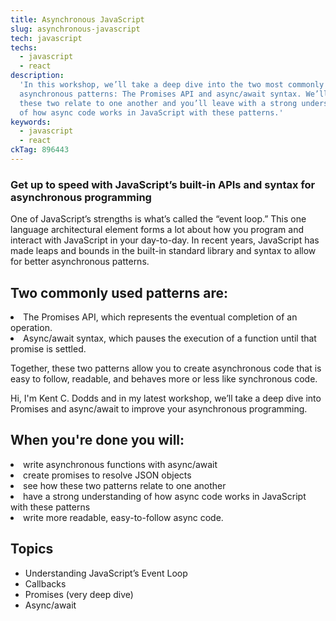 ```yaml
---
title: Asynchronous JavaScript
slug: asynchronous-javascript
tech: javascript
techs:
  - javascript
  - react
description:
  'In this workshop, we’ll take a deep dive into the two most commonly used
  asynchronous patterns: The Promises API and async/await syntax. We’ll see how
  these two relate to one another and you’ll leave with a strong understanding
  of how async code works in JavaScript with these patterns.'
keywords:
  - javascript
  - react
ckTag: 896443
---
```



### Get up to speed with JavaScript’s built-in APIs and syntax for asynchronous programming

One of JavaScript’s strengths is what’s called the “event loop.” This one
language architectural element forms a lot about how you program and interact
with JavaScript in your day-to-day. In recent years, JavaScript has made leaps
and bounds in the built-in standard library and syntax to allow for better
asynchronous patterns.

## Two commonly used patterns are:

<List>
  <Li check>
    The Promises API, which represents the eventual completion of an operation.
  </Li>
  <Li check>
    Async/await syntax, which pauses the execution of a function until that
    promise is settled.
  </Li>
</List>

Together, these two patterns allow you to create asynchronous code that is easy
to follow, readable, and behaves more or less like synchronous code.

Hi, I'm Kent C. Dodds and in my latest workshop, we’ll take a deep dive into
Promises and async/await to improve your asynchronous programming.

## When you're done you will:

<List>
  <Li check>write asynchronous functions with async/await</Li>
  <Li check>create promises to resolve JSON objects</Li>
  <Li check>see how these two patterns relate to one another</Li>
  <Li check>
    have a strong understanding of how async code works in JavaScript with these
    patterns
  </Li>
  <Li check>write more readable, easy-to-follow async code.</Li>
</List>

## Topics

- Understanding JavaScript’s Event Loop
- Callbacks
- Promises (very deep dive)
- Async/await
